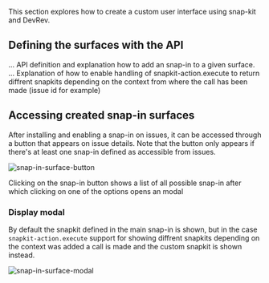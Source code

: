 This section explores how to create a custom user interface using snap-kit and DevRev.

## Defining the surfaces with the API 

... API definition and explanation how to add an snap-in to a given surface.
... Explanation of how to enable handling of snapkit-action.execute to return diffrent snapkits depending on the context from where the call has been made (issue id for example)

## Accessing created snap-in surfaces

After installing and enabling a snap-in on issues, it can be accessed through a button that appears on issue details. Note that the button only appears if there's at least one snap-in defined as accessible from issues.

![snap-in-surface-button](https://github.com/devrev/fern-api-docs/assets/img/snap-in-surface-trigger.png)


Clicking on the snap-in button shows a list of all possible snap-in after which clicking on one of the options opens an modal 

### Display modal

By default the snapkit defined in the main snap-in is shown, but in the case `snapkit-action.execute` support for showing diffrent snapkits depending on the context was added a call is made and the custom snapkit is shown instead.

![snap-in-surface-modal](https://github.com/devrev/fern-api-docs/assets/img/snap-in-surface-modal.png)


